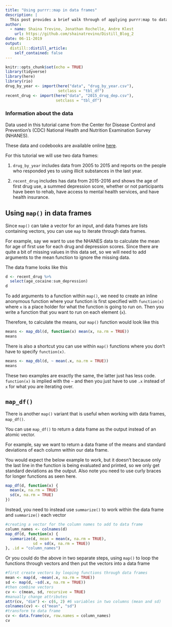 ---
title: "Using purrr::map in data frames"
description: |
  This post provides a brief walk through of applying purrr:map to data frames.
author:
  - name: Shaina Trevino, Jonathan Rochelle, Andre Klest 
    url: https://github.com/shainatrevino/Distill_Blog_2
date: 06-11-2019
output:
  distill::distill_article:
    self_contained: false
---

```{r setup, include=FALSE}
knitr::opts_chunk$set(echo = TRUE)
library(tidyverse)
library(here)
library(rio)
drug_by_year <- import(here("data", "drug_by_year.csv"),
                       setclass = "tbl_df")
recent_drug <- import(here("data", "2015_drug_dep.csv"),
                      setclass = "tbl_df")
```


### Information about the data

Data used in this tutorial came from the Center for Disease Control and Prevention's (CDC) National Health and Nutrition Examination Survey (NHANES).

These data and codebooks are available online [here](https://www.cdc.gov/nchs/nhanes/about_nhanes.htm).

For this tutorial we will use two data frames: 

1. `drug_by_year` includes data from 2005 to 2015 and reports on the people who responded yes to using illicit substances in the last year. 

2. `recent_drug` includes has data from 2015-2016 and shows the age of first drug use, a summed depression score, whether or not participants have been to rehab, have access to mental health services, and have health insurance. 

## Using `map()` in data frames

Since `map()` can take a vector for an input, and data frames are lists containing vectors, you can use `map` to iterate through data frames. 

For example, say we want to use the NHANES data to calculate the mean for age of first use for each drug and depression scores. Since there are quite a bit of missing values in this data set, so we will need to add arguments to the mean function to ignore the missing data. 

The data frame looks like this

```{r tidy-data-map-ex, echo = FALSE}
d <- recent_drug %>% 
  select(age_cocaine:sum_depression)
d
```

To add arguments to a function within `map()`, we need to create an inline anonymous function where your function is first specified with `function(x)` where `x` is a place holder for what the function is going to run on. Then you write a function that you want to run on each element (`x`). 

Therefore, to calculate the means, our `map()` function would look like this

```{r summarize}
means <- map_dbl(d, function(x) mean(x, na.rm = TRUE)) 
means
```

There is also a shortcut you can use within `map()` functions where you don't have to specify `function(x)`. 

```{r summarize1}
means <- map_dbl(d, ~ mean(.x, na.rm = TRUE))
means
```

These two examples are exactly the same, the latter just has less code. `function(x)` is implied with the `~` and then you just have to use `.x` instead of `x` for what you are iterating over.

## `map_df()`

There is another `map()` variant that is useful when working with data frames, `map_df()`.

You can use `map_df()` to return a data frame as the output instead of an atomic vector. 

For example, say we want to return a data frame of the means and standard deviations of each column within our data frame. 

You would expect the below example to work, but it doesn't because only the last line in the function is being evaluated and printed, so we only get standard deviations as the output. Also note you need to use curly braces for longer functions as seen here.

```{r map-df}
map_df(d, function(x) {
  mean(x, na.rm = TRUE)
  sd(x, na.rm = TRUE)
}) 
```

Instead, you need to instead use `summarize()` to work within the data frame and `summarize()` each vector

```{r map-df1}
#creating a vector for the column names to add to data frame
column_names <- colnames(d) 
map_df(d, function(x) {
  summarize(d, mean = mean(x, na.rm = TRUE),
            sd = sd(x, na.rm = TRUE))
}, .id = "column_names")
```

Or you could do the above in two separate steps, using `map()` to loop the functions through vectors and then put the vectors into a data frame

```{r map-df2}
#first create vectors by looping functions through data frames
mean <- map(d, ~mean(.x, na.rm = TRUE))
sd <- map(d, ~sd(.x, na.rm = TRUE))
#then combine vectors
cv <- c(mean, sd, recursive = TRUE)
#manually change attributes
attr(cv, "dim") <- c(6, 2) #6 variables in two columns (mean and sd)
colnames(cv) <- c("mean", "sd")
#transform to data frame
cv <- data.frame(cv, row.names = column_names)
cv
```


